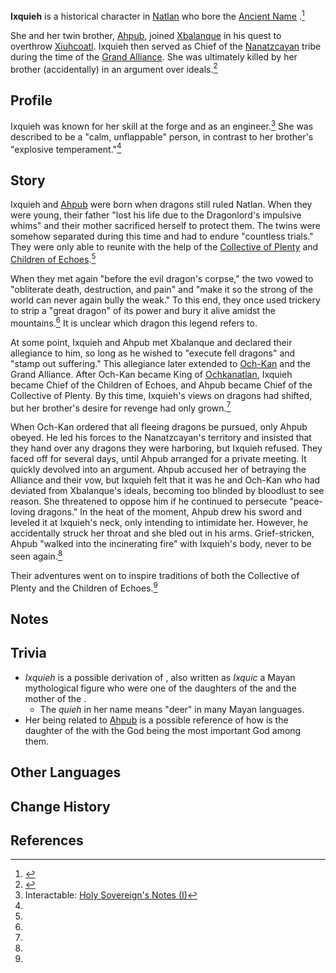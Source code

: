 {{Character Infobox
|type             = Mentioned
|image            = <!--NPC Ixquieh.png-->
|realname         = <!-- Optional, if different from in-game name -->
|deceased         = Past
|region           = Natlan
|affiliation      = Nanatzcayan
|title            = Chief of the Children of Echoes

|ancestry         = <!-- Clan/family -->
|father           = 
|mother           = 
|spouse           = 
|sibling          = Ahpub
|child            = 
|relative         = 

|voiceEN          = 
|voiceCN          = 
|voiceJP          = 
|voiceKR          = 
}}
'''Ixquieh''' is a historical character in [[Natlan]] who bore the [[Ancient Name]] {{Ancient Name|BRK|'''Baraka'''|bearer=1}}.<ref group="Note">{{Ref/Weapon|Footprint of the Rainbow|quote=And so, following the path of "strength" and "blessings," the twin heroes ventured forth}}</ref>

She and her twin brother, [[Ahpub]], joined [[Xbalanque]] in his quest to overthrow [[Xiuhcoatl]]. Ixquieh then served as Chief of the [[Nanatzcayan]] tribe during the time of the [[Grand Alliance]]. She was ultimately killed by her brother (accidentally) in an argument over ideals.<ref name="Ring">{{Ref/Weapon|Ring of Yaxche}}</ref>

==Profile==
Ixquieh was known for her skill at the forge and as an engineer.<ref>Interactable: [[Holy Sovereign's Notes#Holy Sovereign's Notes(I)|Holy Sovereign's Notes (I)]]</ref> She was described to be a "calm, unflappable" person, in contrast to her brother's "explosive temperament."<ref name="Ring" />
<!--
===Appearance===
''(To be added.)''
-->
==Story==
Ixquieh and [[Ahpub]] were born when dragons still ruled Natlan. When they were young, their father "lost his life due to the Dragonlord's impulsive whims" and their mother sacrificed herself to protect them. The twins were somehow separated during this time and had to endure "countless trials." They were only able to reunite with the help of the [[Collective of Plenty]] and [[Children of Echoes]].<ref name="Ring" />

When they met again "before the evil dragon's corpse," the two vowed to "obliterate death, destruction, and pain" and "make it so the strong of the world can never again bully the weak." To this end, they once used trickery to strip a "great dragon" of its power and bury it alive amidst the mountains.<ref name="Ring" /> It is unclear which dragon this legend refers to.

At some point, Ixquieh and Ahpub met Xbalanque and declared their allegiance to him, so long as he wished to "execute fell dragons" and "stamp out suffering." This allegiance later extended to [[Och-Kan]] and the Grand Alliance. After Och-Kan became King of [[Ochkanatlan (Civilization)|Ochkanatlan]], Ixquieh became Chief of the Children of Echoes, and Ahpub became Chief of the Collective of Plenty. By this time, Ixquieh's views on dragons had shifted, but her brother's desire for revenge had only grown.<ref name="Ring" />

When Och-Kan ordered that all fleeing dragons be pursued, only Ahpub obeyed. He led his forces to the Nanatzcayan's territory and insisted that they hand over any dragons they were harboring, but Ixquieh refused. They faced off for several days, until Ahpub arranged for a private meeting. It quickly devolved into an argument. Ahpub accused her of betraying the Alliance and their vow, but Ixquieh felt that it was he and Och-Kan who had deviated from Xbalanque's ideals, becoming too blinded by bloodlust to see reason. She threatened to oppose him if he continued to persecute "peace-loving dragons." In the heat of the moment, Ahpub drew his sword and leveled it at Ixquieh's neck, only intending to intimidate her. However, he accidentally struck her throat and she bled out in his arms. Grief-stricken, Ahpub "walked into the incinerating fire" with Ixquieh's body, never to be seen again.<ref name="Ring" />

Their adventures went on to inspire traditions of both the Collective of Plenty and the Children of Echoes.<ref name="Ring" />

==Notes==
{{Reflist|note=1}}

==Trivia==
*''Ixquieh'' is a possible derivation of {{w|Xquic}}, also written as ''Ixquic'' a Mayan mythological figure who were one of the daughters of the {{w|Maya death gods}} and the mother of the {{w|Maya Hero Twins}}.   
** The ''quieh'' in her name means "deer" in many Mayan languages.
*Her being related to [[Ahpub]] is a possible reference of how {{w|Xquic}} is the daughter of the {{w|Maya death gods}} with the God {{w|Cizin|Ah Puch}} being the most important God among them.
==Other Languages==
{{Other Languages
|default_hidden = 1
|en       = Ixquieh
|zhs      = 伊葵
|zhs_rm   = Yīkuí
|zht      = 伊葵
|zht_rm   = Yīkuí
|ja       = イキ
|ko       = 익키
|es       = Ixquieh
|fr       = Ixquieh
|ru       = Икцуй
|th       = Ixquieh
|vi       = Ixquieh
|de       = Ixquieh
|id       = Ixquieh
|pt       = Ixquieh
|tr       = Ixquieh
|it       = Ixquieh
}}

==Change History==
{{Change History|introduced=5.0}}

==References==
{{Reflist}}
